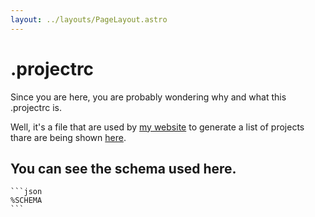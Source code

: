 ```yaml
---
layout: ../layouts/PageLayout.astro
---
```



# .projectrc

 Since you are here, you are probably wondering why and what this <span class="rounded bg-gray-200 dark:bg-active p-0.5">.projectrc</span> is.

Well, it's a file that are used by 
<a class="rounded bg-gray-200 dark:bg-active p-0.5" href="https://github.com/luxass/luxass.dev/blob/main/scripts/update-site.ts" rel="noopener noreferrer" target="_blank">my website</a>
to generate a list of projects thare are being shown <a class="rounded bg-gray-200 dark:bg-active p-0.5" href="https://luxass.dev/projects" rel="noopener noreferrer" target="_blank" title="List of projects">here</a>.

<div class="my-4">
    <h2 class="my-2 text-xl font-semibold">
      You can see the schema used here.
    </h2>

    ```json
    %SCHEMA
    ```
</div>

